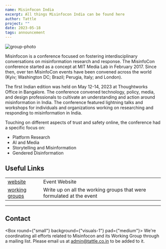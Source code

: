 ```yaml
---
name: Misinfocon India
excerpt: All things Misinfocon India can be found here
author: Tattle
project: ""
date: 2023-05-18
tags: announcement
---
```



![group-photo](../images/misinfocon-india-group-photo.png)

Misinfocon is a conference focused on fostering interdisciplinary conversations on misinformation research and response. The MisinfoCon conference started as a concept at MIT Media Lab in February 2017. Since then, over ten MisinfoCon events have been convened across the world (Kyiv; Washington DC; Brazil; Perugia, Italy; and London). 

The first Indian edition was held on May 12-14, 2023 at Thoughtworks Office in Bangalore. The conference convened technology, policy, media, and design professionals to cultivate an understanding and action around misinformation in India. The conference featured lightning talks and workshops for individuals and organizations working on researching and responding to misinformation in India. 

Touching on different aspects of trust and safety online, the conference had a specific focus on:
- Platform Research
- AI and Media
- Storytelling and Misinformation
- Gendered Disinformation


## Useful Links

| | |
|---|---|
|[website](https://www.misinfoconindia.com/)|Event Website|
|[working groups](/blog/misinfocon-india-working-groups)|Write up on all the working groups that were formulated at the event |

<hr/>

## Contact

<Box round={"small"} background={"visuals-1"} pad={"medium"}>
    We're coordinating all efforts related to Misinfocon and its Working Group through a mailing list.
    Please email us at admin@tattle.co.in to be added to it.
</Box>



